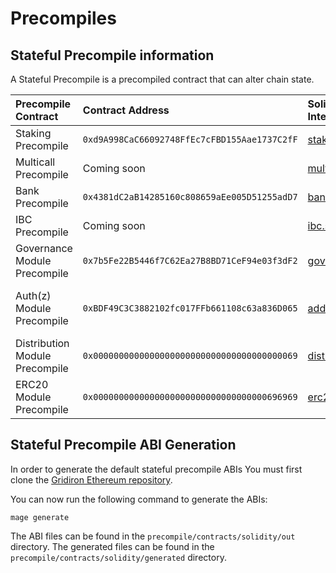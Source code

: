 # Precompiles

## Stateful Precompile information

A Stateful Precompile is a precompiled contract that can alter chain state.

| Precompile Contract            | Contract Address                             | Solidity Interface                                                                                                  | Associated Module                                                                                                            |
| :----------------------------- | :------------------------------------------- | :------------------------------------------------------------------------------------------------------------------ | :----------------------------------------------------------------------------                                                |
| Staking Precompile             | `0xd9A998CaC66092748FfEc7cFBD155Aae1737C2fF` | [staking.sol](https://github.com/gridironOne/gridiron/blob/main/contracts/src/cosmos/precompile/staking.sol)           | [Staking Module](https://docs.cosmos.network/v0.47/modules/staking)                                                          |
| Multicall Precompile           | Coming soon                                  | [multicall.sol]()                                                                                                   | [Ethereum Multicall](https://github.com/mds1/multicall)                                                                      |
| Bank Precompile                | `0x4381dC2aB14285160c808659aEe005D51255adD7` | [bank.sol](https://github.com/gridironOne/gridiron/blob/main/contracts/src/cosmos/precompile/bank.sol)                 | [Bank Module](https://docs.cosmos.network/v0.47/modules/bank)                                                                |
| IBC Precompile                 | Coming soon                                  | [ibc.sol]()                                                                                                         | [IBC](https://ibc.cosmos.network/)                                                                                           |
| Governance Module Precompile   | `0x7b5Fe22B5446f7C62Ea27B8BD71CeF94e03f3dF2` | [governance.sol](https://github.com/gridironOne/gridiron/blob/main/contracts/src/cosmos/precompile/governance.sol)     | [Governance Module](https://docs.cosmos.network/v0.47/modules/gov)                                                           |
| Auth(z) Module Precompile      | `0xBDF49C3C3882102fc017FFb661108c63a836D065` | [address.sol](https://github.com/gridironOne/gridiron/blob/main/contracts/src/cosmos/precompile/auth.sol)              | [Auth Module](https://docs.cosmos.network/main/modules/auth), [Authz Module](https://docs.cosmos.network/main/modules/authz) |
| Distribution Module Precompile | `0x0000000000000000000000000000000000000069` | [distribution.sol](https://github.com/gridironOne/gridiron/blob/main/contracts/src/cosmos/precompile/distribution.sol) | [Distribution Module](https://docs.cosmos.network/v0.47/modules/distribution)                                                |
| ERC20 Module Precompile        | `0x0000000000000000000000000000000000696969` | [erc20.sol](https://github.com/gridironOne/gridiron/blob/main/contracts/src/cosmos/precompile/erc20.sol)               | [ERC20 Module](./erc20-middleware)                                                                                           |

## Stateful Precompile ABI Generation

In order to generate the default stateful precompile ABIs
You must first clone the [Gridiron Ethereum repository](https://github.com/gridironOne/gridiron).

You can now run the following command to generate the ABIs:

`mage generate`

The ABI files can be found in the `precompile/contracts/solidity/out` directory. The generated files
can be found in the `precompile/contracts/solidity/generated` directory.

